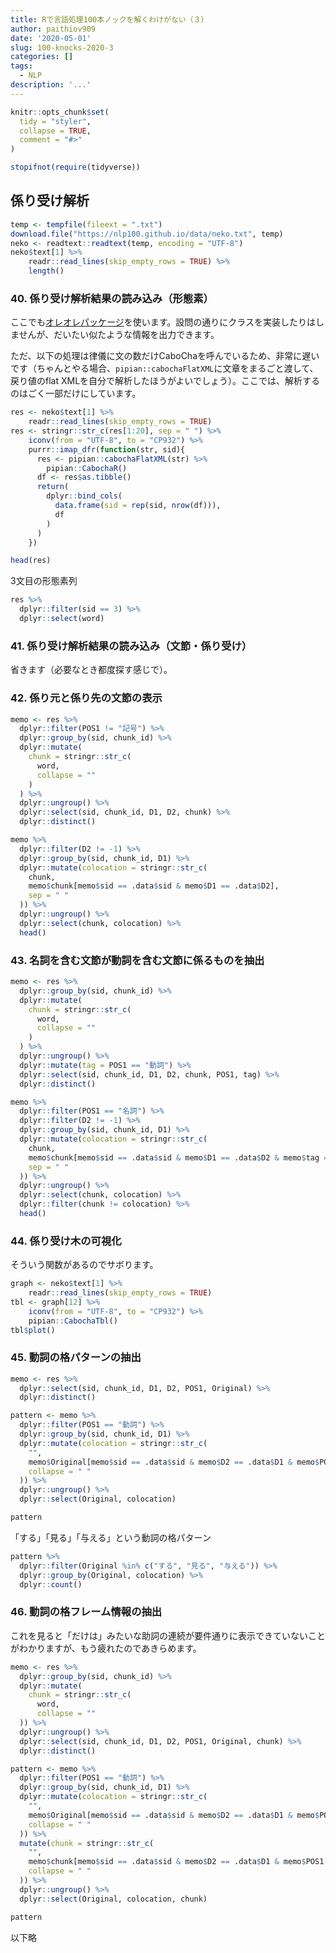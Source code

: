 ```yaml
---
title: Rで言語処理100本ノックを解くわけがない（３）
author: paithiov909
date: '2020-05-01'
slug: 100-knocks-2020-3
categories: []
tags:
  - NLP
description: '...'
---
```


```r
knitr::opts_chunk$set(
  tidy = "styler",
  collapse = TRUE,
  comment = "#>"
)

stopifnot(require(tidyverse))
```

## 係り受け解析

```r
temp <- tempfile(fileext = ".txt")
download.file("https://nlp100.github.io/data/neko.txt", temp)
neko <- readtext::readtext(temp, encoding = "UTF-8")
neko$text[1] %>%
    readr::read_lines(skip_empty_rows = TRUE) %>%
    length()
```

### 40. 係り受け解析結果の読み込み（形態素）

ここでも[オレオレパッケージ](https://paithiov909.github.io/pipian/)を使います。設問の通りにクラスを実装したりはしませんが、だいたい似たような情報を出力できます。

ただ、以下の処理は律儀に文の数だけCaboChaを呼んでいるため、非常に遅いです（ちゃんとやる場合、`pipian::cabochaFlatXML`に文章をまるごと渡して、戻り値のflat XMLを自分で解析したほうがよいでしょう）。ここでは、解析するのはごく一部だけにしています。

```r
res <- neko$text[1] %>%
    readr::read_lines(skip_empty_rows = TRUE)
res <- stringr::str_c(res[1:20], sep = " ") %>%
    iconv(from = "UTF-8", to = "CP932") %>%
    purrr::imap_dfr(function(str, sid){
      res <- pipian::cabochaFlatXML(str) %>%
        pipian::CabochaR()
      df <- res$as.tibble()
      return(
        dplyr::bind_cols(
          data.frame(sid = rep(sid, nrow(df))),
          df
        )
      )
    })

head(res)
```

3文目の形態素列

```r
res %>%
  dplyr::filter(sid == 3) %>%
  dplyr::select(word)
```

### 41. 係り受け解析結果の読み込み（文節・係り受け）

省きます（必要なとき都度探す感じで）。

### 42. 係り元と係り先の文節の表示

```r
memo <- res %>%
  dplyr::filter(POS1 != "記号") %>%
  dplyr::group_by(sid, chunk_id) %>%
  dplyr::mutate(
    chunk = stringr::str_c(
      word,
      collapse = ""
    )
  ) %>%
  dplyr::ungroup() %>%
  dplyr::select(sid, chunk_id, D1, D2, chunk) %>%
  dplyr::distinct()

memo %>%
  dplyr::filter(D2 != -1) %>%
  dplyr::group_by(sid, chunk_id, D1) %>%
  dplyr::mutate(colocation = stringr::str_c(
    chunk,
    memo$chunk[memo$sid == .data$sid & memo$D1 == .data$D2],
    sep = " "
  )) %>%
  dplyr::ungroup() %>%
  dplyr::select(chunk, colocation) %>%
  head()
```

### 43. 名詞を含む文節が動詞を含む文節に係るものを抽出

```r
memo <- res %>%
  dplyr::group_by(sid, chunk_id) %>%
  dplyr::mutate(
    chunk = stringr::str_c(
      word,
      collapse = ""
    )
  ) %>%
  dplyr::ungroup() %>%
  dplyr::mutate(tag = POS1 == "動詞") %>%
  dplyr::select(sid, chunk_id, D1, D2, chunk, POS1, tag) %>%
  dplyr::distinct()

memo %>%
  dplyr::filter(POS1 == "名詞") %>%
  dplyr::filter(D2 != -1) %>%
  dplyr::group_by(sid, chunk_id, D1) %>%
  dplyr::mutate(colocation = stringr::str_c(
    chunk,
    memo$chunk[memo$sid == .data$sid & memo$D1 == .data$D2 & memo$tag == TRUE],
    sep = " "
  )) %>%
  dplyr::ungroup() %>%
  dplyr::select(chunk, colocation) %>%
  dplyr::filter(chunk != colocation) %>%
  head()
```

### 44. 係り受け木の可視化

そういう関数があるのでサボります。

```r
graph <- neko$text[1] %>%
    readr::read_lines(skip_empty_rows = TRUE)
tbl <- graph[12] %>%
    iconv(from = "UTF-8", to = "CP932") %>%
    pipian::CabochaTbl()
tbl$plot()
```

### 45. 動詞の格パターンの抽出

```r
memo <- res %>%
  dplyr::select(sid, chunk_id, D1, D2, POS1, Original) %>%
  dplyr::distinct()

pattern <- memo %>%
  dplyr::filter(POS1 == "動詞") %>%
  dplyr::group_by(sid, chunk_id, D1) %>%
  dplyr::mutate(colocation = stringr::str_c(
    "",
    memo$Original[memo$sid == .data$sid & memo$D2 == .data$D1 & memo$POS1 == "助詞"],
    collapse = " "
  )) %>%
  dplyr::ungroup() %>%
  dplyr::select(Original, colocation)

pattern
```

「する」「見る」「与える」という動詞の格パターン

```r
pattern %>%
  dplyr::filter(Original %in% c("する", "見る", "与える")) %>%
  dplyr::group_by(Original, colocation) %>%
  dplyr::count()
```

### 46. 動詞の格フレーム情報の抽出

これを見ると「だけは」みたいな助詞の連続が要件通りに表示できていないことがわかりますが、もう疲れたのであきらめます。

```r
memo <- res %>%
  dplyr::group_by(sid, chunk_id) %>%
  dplyr::mutate(
    chunk = stringr::str_c(
      word,
      collapse = ""
  )) %>%
  dplyr::ungroup() %>%
  dplyr::select(sid, chunk_id, D1, D2, POS1, Original, chunk) %>%
  dplyr::distinct()

pattern <- memo %>%
  dplyr::filter(POS1 == "動詞") %>%
  dplyr::group_by(sid, chunk_id, D1) %>%
  dplyr::mutate(colocation = stringr::str_c(
    "",
    memo$Original[memo$sid == .data$sid & memo$D2 == .data$D1 & memo$POS1 == "助詞"],
    collapse = " "
  )) %>%
  mutate(chunk = stringr::str_c(
    "",
    memo$chunk[memo$sid == .data$sid & memo$D2 == .data$D1 & memo$POS1 == "助詞"],
    collapse = " "
  )) %>%
  dplyr::ungroup() %>%
  dplyr::select(Original, colocation, chunk)

pattern
```

以下略

